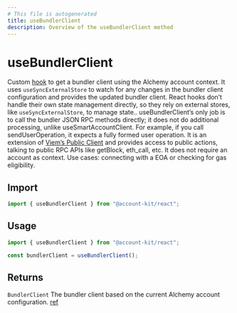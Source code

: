 ```yaml
---
# This file is autogenerated
title: useBundlerClient
description: Overview of the useBundlerClient method
---
```


# useBundlerClient

Custom [hook](https://github.com/alchemyplatform/aa-sdk/blob/main/account-kit/react/src/hooks/useBundlerClient.ts) to get a bundler client using the Alchemy account context.
It uses `useSyncExternalStore` to watch for any changes in the bundler client configuration and provides the updated bundler client. React hooks don’t handle their own state management directly, so they rely on external stores, like `useSyncExternalStore`, to manage state.. useBundlerClient’s only job is to call the bundler JSON RPC methods directly; it does not do additional processing, unlike useSmartAccountClient. For example, if you call sendUserOperation, it expects a fully formed user operation.
It is an extension of [Viem’s Public Client](https://viem.sh/docs/clients/public) and provides access to public actions, talking to public RPC APIs like getBlock, eth_call, etc. It does not require an account as context.
Use cases: connecting with a EOA or checking for gas eligibility.

## Import

```ts
import { useBundlerClient } from "@account-kit/react";
```

## Usage

```ts
import { useBundlerClient } from "@account-kit/react";

const bundlerClient = useBundlerClient();
```

## Returns

`BundlerClient`
The bundler client based on the current Alchemy account configuration. [ref](https://github.com/alchemyplatform/aa-sdk/blob/main/aa-sdk/core/src/client/bundlerClient.ts#L24)
